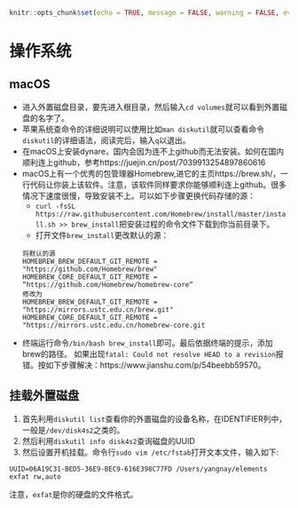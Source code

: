 ```r
knitr::opts_chunk$set(echo = TRUE, message = FALSE, warning = FALSE, eval = FALSE)
```
# 操作系统 {#OS}

## macOS

- 进入外置磁盘目录，要先进入根目录，然后输入`cd volumes`就可以看到外置磁盘的名字了。
- 苹果系统查命令的详细说明可以使用比如`man diskutil`就可以查看命令`diskutil`的详细语法，阅读完后，输入`q`以退出。
- 在macOS上安装dynare，国内会因为连不上github而无法安装。如何在国内顺利连上github，参考https://juejin.cn/post/7039913254897860616
- macOS上有一个优秀的包管理器Homebrew,进它的主页https://brew.sh/，一行代码让你装上该软件。注意，该软件同样要求你能够顺利连上github。很多情况下速度很慢，导致安装不上。可以如下步骤更换代码存储的源：
  - `curl -fsSL https://raw.githubusercontent.com/Homebrew/install/master/install.sh >> brew_install`把安装过程的命令文件下载到你当前目录下。
  - 打开文件`brew_install`更改默认的源：
```
将默认的源
HOMEBREW_BREW_DEFAULT_GIT_REMOTE = "https://github.com/Homebrew/brew"    
HOMEBREW_CORE_DEFAULT_GIT_REMOTE = “https://github.com/Homebrew/homebrew-core“
修改为  
HOMEBREW_BREW_DEFAULT_GIT_REMOTE = "https://mirrors.ustc.edu.cn/brew.git"
HOMEBREW_CORE_DEFAULT_GIT_REMOTE = "https://mirrors.ustc.edu.cn/homebrew-core.git
```
- 终端运行命令`/bin/bash brew_install`即可。最后依据终端的提示，添加brew的路径。
如果出现`fatal: Could not resolve HEAD to a revision`报错。按如下步骤解决：https://www.jianshu.com/p/54beebb59570。

## 挂载外置磁盘

1. 首先利用`diskutil list`查看你的外置磁盘的设备名称，在IDENTIFIER列中，一般是`/dev/disk4s2`之类的。
2. 然后利用`diskutil info disk4s2`查询磁盘的UUID
3. 然后设置开机挂载。命令行`sudo vim /etc/fstab`打开文本文件，输入如下:
```
UUID=06A19C31-BED5-36E9-BEC9-616E398C77FD /Users/yangnay/elements exfat rw,auto
```
注意，`exfat`是你的硬盘的文件格式。